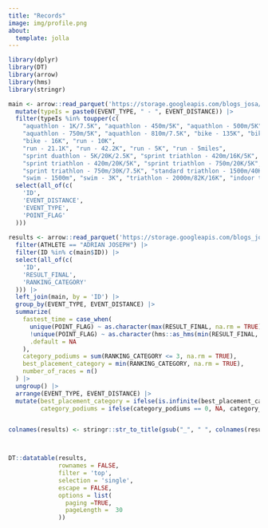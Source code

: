 ```yaml
---
title: "Records"
image: img/profile.png
about:
  template: jolla
---
```


```r

library(dplyr)
library(DT)
library(arrow)
library(hms)
library(stringr)

main <- arrow::read_parquet('https://storage.googleapis.com/blogs_josa/sport/parquets/main_dataset.parquet') |>
  mutate(typeIs = paste0(EVENT_TYPE, " - ", EVENT_DISTANCE)) |>
  filter(typeIs %in% toupper(c(
    "aquathlon - 1K/7.5K", "aquathlon - 450m/5K", "aquathlon - 500m/5K",
    "aquathlon - 750m/5K", "aquathlon - 810m/7.5K", "bike - 135K", "bike - 160K",
    "bike - 16K", "run - 10K",
    "run - 21.1K", "run - 42.2K", "run - 5K", "run - 5miles", 
    "sprint duathlon - 5K/20K/2.5K", "sprint triathlon - 420m/16K/5K",
    "sprint triathlon - 420m/20K/5K", "sprint triathlon - 750m/20K/5K",
    "sprint triathlon - 750m/30K/7.5K", "standard triathlon - 1500m/40K/10K",
    "swim - 1500m", "swim - 3K", "triathlon - 2000m/82K/16K", "indoor triathlon - 15min/15min/15min"))) |>
  select(all_of(c(
    'ID',
    'EVENT_DISTANCE',
    'EVENT_TYPE',
    'POINT_FLAG'
  )))
  
results <- arrow::read_parquet('https://storage.googleapis.com/blogs_josa/sport/parquets/all_results.parquet') |>
  filter(ATHLETE == "ADRIAN JOSEPH") |>
  filter(ID %in% c(main$ID)) |>
  select(all_of(c(
    'ID',
    'RESULT_FINAL',
    'RANKING_CATEGORY'
  ))) |>
  left_join(main, by = 'ID') |>
  group_by(EVENT_TYPE, EVENT_DISTANCE) |>
  summarize(
    fastest_time = case_when(
      unique(POINT_FLAG) ~ as.character(max(RESULT_FINAL, na.rm = TRUE)),
      !unique(POINT_FLAG) ~ as.character(hms::as_hms(min(RESULT_FINAL, na.rm = TRUE))),
      .default = NA
    ),
    category_podiums = sum(RANKING_CATEGORY <= 3, na.rm = TRUE),
    best_placement_category = min(RANKING_CATEGORY, na.rm = TRUE),
    number_of_races = n()
  ) |>
  ungroup() |>
  arrange(EVENT_TYPE, EVENT_DISTANCE) |>
  mutate(best_placement_category = ifelse(is.infinite(best_placement_category), NA, best_placement_category),
         category_podiums = ifelse(category_podiums == 0, NA, category_podiums))


colnames(results) <- stringr::str_to_title(gsub("_", " ", colnames(results)))



DT::datatable(results,
              rownames = FALSE,
              filter = 'top',
              selection = 'single',
              escape = FALSE,
              options = list(
                paging =TRUE,
                pageLength =  30
              ))
```
